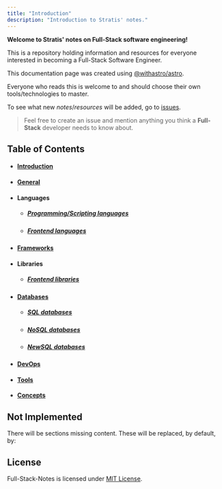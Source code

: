 ```yaml
---
title: "Introduction"
description: "Introduction to Stratis' notes."
---
```



**Welcome to Stratis' notes on Full-Stack software engineering!**

This is a repository holding information and resources for everyone interested in becoming a Full-Stack Software Engineer.

This documentation page was created using [@withastro/astro](https://github.com/withastro/astro).

Everyone who reads this is welcome to and should choose their own tools/technologies to master.

To see what new *notes*/*resources* will be added, go to [issues](https://GitHub.com/stratis-dermanoutsos/Full-Stack-Notes/issues/).

> Feel free to create an issue and mention anything you think a **Full-Stack** developer needs to know about.

## Table of Contents

- #### [Introduction](/en/intro)
- #### [General](/en/general)
- #### Languages
  - ##### [Programming/Scripting languages](/en/languages)
  - ##### [Frontend languages](/en/languages/frontend)
- #### [Frameworks](/en/frameworks)
- #### Libraries
  - ##### [Frontend libraries](/en/libraries/frontend)
- #### [Databases](/en/databases)
  - ##### [SQL databases](/en/databases/sql)
  - ##### [NoSQL databases](/en/databases/nosql)
  - ##### [NewSQL databases](/en/databases/newsql)
- #### [DevOps](/en/devops)
- #### [Tools](/en/tools)
- #### [Concepts](/en/concepts)

## Not Implemented

There will be sections missing content. These will be replaced, by default, by:

<Todo client:visible />

## License

Full-Stack-Notes is licensed under [MIT License](https://github.com/Stratis-Dermanoutsos/Full-Stack-Notes/blob/main/LICENSE).
